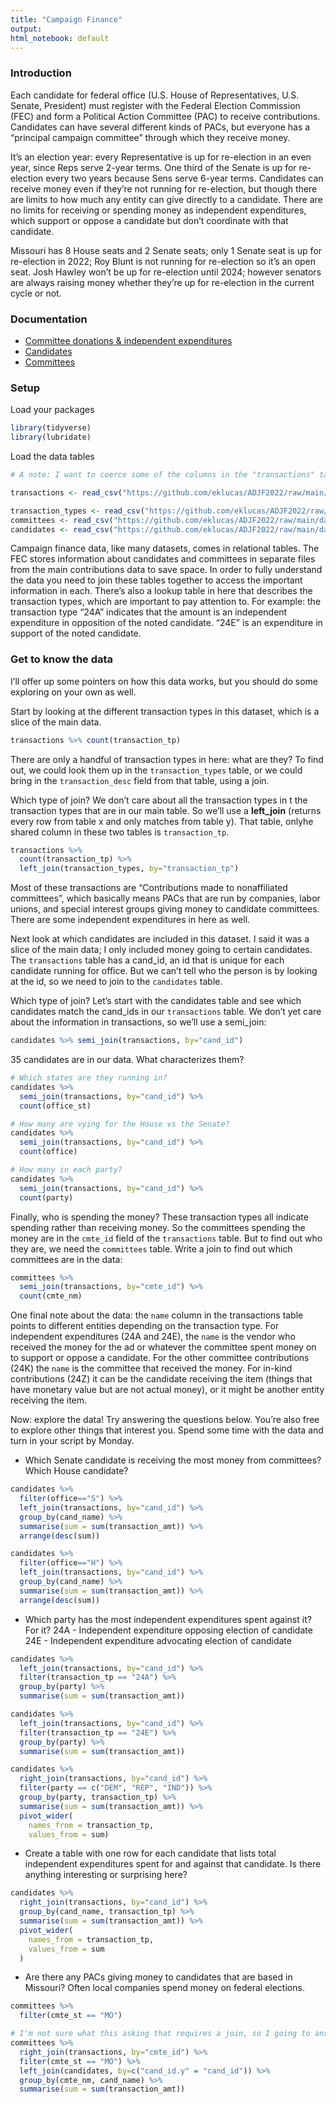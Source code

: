 ---
title: "Campaign Finance"
output: 
html_notebook: default
---

### Introduction

Each candidate for federal office (U.S. House of Representatives, U.S. Senate, President) must register with the Federal Election Commission (FEC) and form a Political Action Committee (PAC) to receive contributions. Candidates can have several different kinds of PACs, but everyone has a "principal campaign committee" through which they receive money.

It's an election year: every Representative is up for re-election in an even year, since Reps serve 2-year terms. One third of the Senate is up for re-election every two years because Sens serve 6-year terms. Candidates can receive money even if they're not running for re-election, but though there are limits to how much any entity can give directly to a candidate. There are no limits for receiving or spending money as independent expenditures, which support or oppose a candidate but don't coordinate with that candidate.

Missouri has 8 House seats and 2 Senate seats; only 1 Senate seat is up for re-election in 2022; Roy Blunt is not running for re-election so it's an open seat. Josh Hawley won't be up for re-election until 2024; however senators are always raising money whether they're up for re-election in the current cycle or not.

### Documentation

-   [Committee donations & independent expenditures](https://www.fec.gov/campaign-finance-data/contributions-committees-candidates-file-description/)
-   [Candidates](https://www.fec.gov/campaign-finance-data/candidate-master-file-description/)
-   [Committees](https://www.fec.gov/campaign-finance-data/committee-master-file-description/)

### Setup

Load your packages

```{r}
library(tidyverse)
library(lubridate)
```

Load the data tables

```{r}

# A note: I want to coerce some of the columns in the "transactions" table into character columns, so I'm using the col_types argument within read_csv. You can list data types for each column. Notice the one d, which stands for "double", or number, in the 15th position. This is for the transaction_amt column.

transactions <- read_csv("https://github.com/eklucas/ADJF2022/raw/main/data/campfin/transactions.csv", col_types=c("ccccccccccccccdccccccc"))

transaction_types <- read_csv("https://github.com/eklucas/ADJF2022/raw/main/data/campfin/transaction_types.csv")
committees <- read_csv("https://github.com/eklucas/ADJF2022/raw/main/data/campfin/committees.csv")
candidates <- read_csv("https://github.com/eklucas/ADJF2022/raw/main/data/campfin/candidates.csv")
```

Campaign finance data, like many datasets, comes in relational tables. The FEC stores information about candidates and committees in separate files from the main contributions data to save space. In order to fully understand the data you need to join these tables together to access the important information in each. There's also a lookup table in here that describes the transaction types, which are important to pay attention to. For example: the transaction type "24A" indicates that the amount is an independent expenditure in opposition of the noted candidate. "24E" is an expenditure in support of the noted candidate.

### Get to know the data

I'll offer up some pointers on how this data works, but you should do some exploring on your own as well.

Start by looking at the different transaction types in this dataset, which is a slice of the main data.

```{r}
transactions %>% count(transaction_tp)
```

There are only a handful of transaction types in here: what are they? To find out, we could look them up in the `transaction_types` table, or we could bring in the `transaction_desc` field from that table, using a join.

Which type of join? We don't care about all the transaction types in t the transaction types that are in our main table. So we'll use a **left_join** (returns every row from table x and only matches from table y). That table, onlyhe shared column in these two tables is `transaction_tp`.

```{r}
transactions %>% 
  count(transaction_tp) %>%
  left_join(transaction_types, by="transaction_tp")
```

Most of these transactions are "Contributions made to nonaffiliated committees", which basically means PACs that are run by companies, labor unions, and special interest groups giving money to candidate committees. There are some independent expenditures in here as well.

Next look at which candidates are included in this dataset. I said it was a slice of the main data; I only included money going to certain candidates. The `transactions` table has a cand_id, an id that is unique for each candidate running for office. But we can't tell who the person is by looking at the id, so we need to join to the `candidates` table.

Which type of join? Let's start with the candidates table and see which candidates match the cand_ids in our `transactions` table. We don't yet care about the information in transactions, so we'll use a semi_join:

```{r}
candidates %>% semi_join(transactions, by="cand_id")
```

35 candidates are in our data. What characterizes them?

```{r}
# Which states are they running in?
candidates %>% 
  semi_join(transactions, by="cand_id") %>% 
  count(office_st)

# How many are vying for the House vs the Senate?
candidates %>% 
  semi_join(transactions, by="cand_id") %>% 
  count(office)

# How many in each party?
candidates %>% 
  semi_join(transactions, by="cand_id") %>% 
  count(party)

```

Finally, who is spending the money? These transaction types all indicate spending rather than receiving money. So the committees spending the money are in the `cmte_id` field of the `transactions` table. But to find out who they are, we need the `committees` table. Write a join to find out which committees are in the data:

```{r}
committees %>% 
  semi_join(transactions, by="cmte_id") %>%
  count(cmte_nm)
```

One final note about the data: the `name` column in the transactions table points to different entities depending on the transaction type. For independent expenditures (24A and 24E), the `name` is the vendor who received the money for the ad or whatever the committee spent money on to support or oppose a candidate. For the other committee contributions (24K) the `name` is the committee that received the money. For in-kind contributions (24Z) it can be the candidate receiving the item (things that have monetary value but are not actual money), or it might be another entity receiving the item.

Now: explore the data! Try answering the questions below. You're also free to explore other things that interest you. Spend some time with the data and turn in your script by Monday.

-   Which Senate candidate is receiving the most money from committees? Which House candidate?
```{r}
candidates %>% 
  filter(office=="S") %>% 
  left_join(transactions, by="cand_id") %>% 
  group_by(cand_name) %>% 
  summarise(sum = sum(transaction_amt)) %>% 
  arrange(desc(sum))

candidates %>% 
  filter(office=="H") %>% 
  left_join(transactions, by="cand_id") %>% 
  group_by(cand_name) %>% 
  summarise(sum = sum(transaction_amt)) %>% 
  arrange(desc(sum))
```

-   Which party has the most independent expenditures spent against it? For it?
24A	- Independent expenditure opposing election of candidate
24E	- Independent expenditure advocating election of candidate
```{r}
candidates %>%
  left_join(transactions, by="cand_id") %>% 
  filter(transaction_tp == "24A") %>% 
  group_by(party) %>% 
  summarise(sum = sum(transaction_amt))

candidates %>%
  left_join(transactions, by="cand_id") %>% 
  filter(transaction_tp == "24E") %>% 
  group_by(party) %>% 
  summarise(sum = sum(transaction_amt))

candidates %>%
  right_join(transactions, by="cand_id") %>%
  filter(party == c("DEM", "REP", "IND")) %>% 
  group_by(party, transaction_tp) %>%
  summarise(sum = sum(transaction_amt)) %>% 
  pivot_wider(
    names_from = transaction_tp, 
    values_from = sum)
```

-   Create a table with one row for each candidate that lists total independent expenditures spent for and against that candidate. Is there anything interesting or surprising here?

```{r}
candidates %>%
  right_join(transactions, by="cand_id") %>% 
  group_by(cand_name, transaction_tp) %>% 
  summarise(sum = sum(transaction_amt)) %>% 
  pivot_wider(
    names_from = transaction_tp,
    values_from = sum
  )
```

-   Are there any PACs giving money to candidates that are based in Missouri? Often local companies spend money on federal elections.

```{r}
committees %>% 
  filter(cmte_st == "MO")

# I'm not sure what this asking that requires a join, so I going to answer who each committee is giving to and how much
committees %>% 
  right_join(transactions, by="cmte_id") %>% 
  filter(cmte_st == "MO") %>% 
  left_join(candidates, by=c("cand_id.y" = "cand_id")) %>% 
  group_by(cmte_nm, cand_name) %>% 
  summarise(sum = sum(transaction_amt))
  
```


